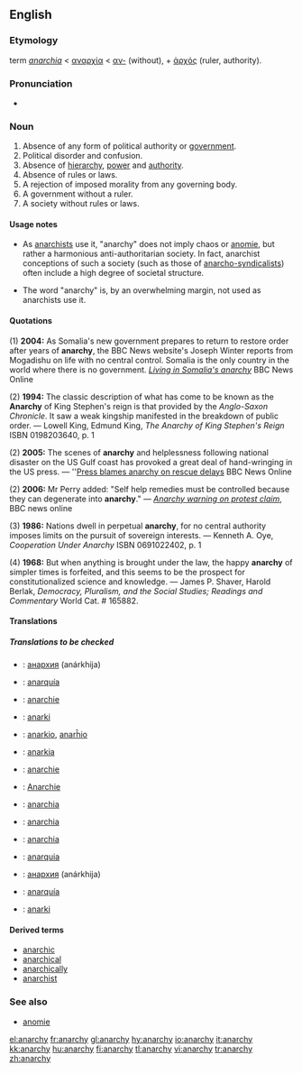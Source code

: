 ==English==

{{wikipedia}}
===Etymology===
{{NL.}} term ''[[anarchia]]'' < {{Gr.}} [[αναρχία]] < [[α-|αν-]] (without), + [[ἀρχός]] (ruler, authority).

===Pronunciation===
*{{IPA|/ˈænərki/}}

===Noun===
{{en-noun|anarchies|-}}

# Absence of any form of political authority or [[government]].
# Political disorder and confusion.
# Absence of [[hierarchy]], [[power]] and [[authority]].
# Absence of rules or laws.
# A rejection of imposed morality from any governing body.
# A government without a ruler.
# A society without rules or laws.

====Usage notes====
*As [[w:Anarchism|anarchists]] use it, "anarchy" does not imply chaos or [[anomie]], but rather a harmonious anti-authoritarian society. In fact, anarchist conceptions of such a society (such as those of [[w:Anarcho-syndicalism | anarcho-syndicalists]]) often include a high degree of societal structure.

* The word "anarchy" is, by an overwhelming margin, not used as anarchists use it.

====Quotations====

(1) '''2004:''' As Somalia's new government prepares to return to restore order after years of '''anarchy''', the BBC News website's Joseph Winter reports from Mogadishu on life with no central control.  Somalia is the only country in the world where there is no government. ''[http://news.bbc.co.uk/1/hi/world/africa/4017147.stm Living in Somalia's anarchy]'' BBC News Online

(2) '''1994:''' The classic description of what has come to be known as the '''Anarchy''' of King Stephen's reign is that provided by the ''Anglo-Saxon Chronicle''.  It saw a weak kingship manifested in the breakdown of public order.  &mdash; Lowell King, Edmund King, ''The Anarchy of King Stephen's Reign'' ISBN 0198203640, p. 1

(2) '''2005:''' The scenes of '''anarchy''' and helplessness following national disaster on the US Gulf coast has provoked a great deal of hand-wringing in the US press. &mdash; ''[http://news.bbc.co.uk/1/hi/world/americas/4208962.stm Press blames anarchy on rescue delays] BBC News Online

(2) '''2006:''' Mr Perry added: "Self help remedies must be controlled because they can degenerate into '''anarchy'''." &mdash; ''[http://news.bbc.co.uk/1/hi/uk_politics/4739946.stm Anarchy warning on protest claim]'', BBC news online

(3) '''1986:''' Nations dwell in perpetual '''anarchy''', for no central authority imposes limits on the pursuit of sovereign interests. &mdash; Kenneth A. Oye, ''Cooperation Under Anarchy'' ISBN 0691022402, p. 1

(4) '''1968:''' But when anything is brought under the law, the happy '''anarchy''' of simpler times is forfeited, and this seems to be the prospect for constitutionalized science and knowledge. &mdash; James P. Shaver, Harold Berlak, ''Democracy, Pluralism, and the Social Studies; Readings and Commentary'' World Cat. # 165882.

====Translations====
{{rfc-trans}}
=====Translations to be checked=====
{{checktrans}}
{{trans-top|anarchy}}
*{{ttbc|Bulgarian}}: [[анархия]] (anárkhija) {{f}} {{l}}
*{{ttbc|Catalan}}: [[anarquía]] {{f}}
*{{ttbc|Dutch}}: [[anarchie]] {{f}}
*{{ttbc|Danish}}: [[anarki]]
*{{ttbc|Esperanto}}: [[anarkio]], [[anarĥio]]
*{{ttbc|Finnish}}: [[anarkia]]
*{{ttbc|French}}: [[anarchie]] {{f}}
*{{ttbc|German}}: [[Anarchie]] {{f}}
*{{ttbc|Italian}}: [[anarchia]] {{f}}
{{trans-mid}}
*{{ttbc|Latin}}: [[anarchia]] {{f}}
*{{ttbc|Polish}}: [[anarchia]] {{f}}
*{{ttbc|Portuguese}}: [[anarquia]] {{f}}
*{{ttbc|Russian}}: [[анархия]] (anárkhija) {{f}}
*{{ttbc|Spanish}}: [[anarquía]] {{f}}
*{{ttbc|Swedish}}: [[anarki]]
{{trans-bottom}}

====Derived terms====
*[[anarchic]]
*[[anarchical]]
*[[anarchically]]
*[[anarchist]]

===See also===
*[[anomie]]

[[el:anarchy]]
[[fr:anarchy]]
[[gl:anarchy]]
[[hy:anarchy]]
[[io:anarchy]]
[[it:anarchy]]
[[kk:anarchy]]
[[hu:anarchy]]
[[fi:anarchy]]
[[tl:anarchy]]
[[vi:anarchy]]
[[tr:anarchy]]
[[zh:anarchy]]